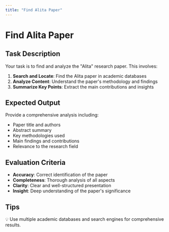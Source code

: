 ```yaml
---
title: "Find Alita Paper"
---
```


# Find Alita Paper

## Task Description

Your task is to find and analyze the "Alita" research paper. This involves:

1. **Search and Locate**: Find the Alita paper in academic databases
2. **Analyze Content**: Understand the paper's methodology and findings
3. **Summarize Key Points**: Extract the main contributions and insights

## Expected Output

Provide a comprehensive analysis including:
- Paper title and authors
- Abstract summary
- Key methodologies used
- Main findings and contributions
- Relevance to the research field

## Evaluation Criteria

- **Accuracy**: Correct identification of the paper
- **Completeness**: Thorough analysis of all aspects
- **Clarity**: Clear and well-structured presentation
- **Insight**: Deep understanding of the paper's significance

## Tips

💡 Use multiple academic databases and search engines for comprehensive results.